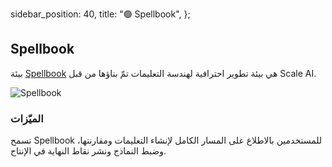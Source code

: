   sidebar_position: 40,
  title: "🟢 Spellbook",
};

## Spellbook

بيئة [Spellbook](https://scale.com/generative-ai-platform) هي بيئة تطوير احترافية لهندسة التعليمات تمّ بناؤها من قبل Scale AI.

![Spellbook](https://learnprompting.org/assets/images/spellbook-777e8ae2676e8e5d4f3848514318aa34.webp) 

### الميّزات

تسمح Spellbook للمستخدمين بالاطلاع على المسار الكامل لإنشاء التعليمات ومقارنتها، وضبط النماذج ونشر نقاط النهاية في الإنتاج.

